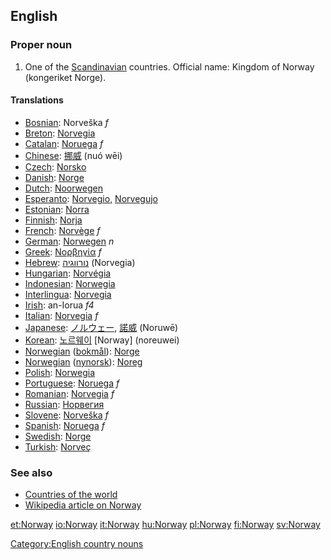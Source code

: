 ==English==

===Proper noun===

# One of the [[Scandinavian]] countries. Official name: Kingdom of Norway (kongeriket Norge).
====Translations====

*[[Bosnian]]: Norveška ''f''
*[[Breton]]: [[Norvegia]]
*[[Catalan]]: [[Noruega]] ''f''
*[[Chinese]]: [[挪威]] (nuó wēi)
*[[Czech]]: [[Norsko]]
*[[Danish]]: [[Norge]]
*[[Dutch]]: [[Noorwegen]]
*[[Esperanto]]: [[Norvegio]], [[Norvegujo]]
*[[Estonian]]: [[Norra]]
*[[Finnish]]: [[Norja]]
*[[French]]: [[Norvège]] ''f''
*[[German]]: [[Norwegen]] ''n''
*[[Greek]]: [[Νορβηγία]] ''f''
*[[Hebrew]]: [[נורווגיה]] (Norvegia)
*[[Hungarian]]: [[Norvégia]]
*[[Indonesian]]: [[Norwegia]]
*[[Interlingua]]: [[Norvegia]]
*[[Irish]]: an-Iorua ''f4''
*[[Italian]]: [[Norvegia]] ''f''
*[[Japanese]]: [[ノルウェー]], [[諾威]] (Noruwē)
*[[Korean]]: [[노르웨이]] [Norway] (noreuwei)
*[[Norwegian]] ([[bokmål]]): [[Norge]]
*[[Norwegian]] ([[nynorsk]]): [[Noreg]]
*[[Polish]]: [[Norwegia]]
*[[Portuguese]]: [[Noruega]] ''f''
*[[Romanian]]: [[Norvegia]] ''f''
*[[Russian]]: [[Норвегия]]
*[[Slovene]]: [[Norveška]] ''f''
*[[Spanish]]: [[Noruega]] ''f''
*[[Swedish]]: [[Norge]]
*[[Turkish]]: [[Norveç]]

===See also===
*[[Countries of the world]]
*[[w:Norway|Wikipedia article on Norway]]
[[Category:English country nouns]]

[[et:Norway]]
[[io:Norway]]
[[it:Norway]]
[[hu:Norway]]
[[pl:Norway]]
[[fi:Norway]]
[[sv:Norway]]
